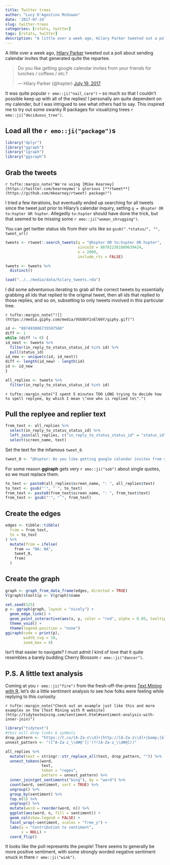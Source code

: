 ```yaml
---
title: Twitter trees
author: "Lucy D'Agostino McGowan"
date: '2017-07-24'
slug: twitter-trees
categories: [rstats, twitter]
tags: [rstats, twitter]
description: "A little over a week ago, Hilary Parker tweeted out a poll about sending calendar invites that generated quite the repartee. It was quite popular -- so much so that I couldn't possible keep up with all of the replies! I personally am quite dependent on my calender, but I was intrigured to see what others had to say. This inspired me to try out some swanky R packages for visualizing trees."
---
```


A little over a week ago, [Hilary Parker](https://twitter.com/hspter) tweeted out a poll about sending calendar invites that generated quite the repartee.

<blockquote class="twitter-tweet" data-lang="en"><p lang="en" dir="ltr">Do you like getting google calendar invites from your friends for lunches / coffees / etc.?</p>&mdash; Hilary Parker (@hspter) <a href="https://twitter.com/hspter/status/887493806735597568">July 19, 2017</a></blockquote> <script async src="//platform.twitter.com/widgets.js" charset="utf-8"></script>

It was quite popular `r emo::ji("nail_care")` -- so much so that I couldn't possible keep up with all of the replies! I personally am quite dependent on my calender, but I was intrigued to see what others had to say. This inspired me to try out some swanky R packages for visualizing trees `r emo::ji("deciduous_tree")`.

## Load all the `r emo::ji("package")`s
```r
library("dplyr")
library("ggraph")
library("igraph")
library("ggiraph")
```

## Grab the tweets 

`r tufte::margin_note("We're using [Mike Kearney](https://twitter.com/kearneymw)'s glorious [**rtweet**](https://github.com/mkearney/rtweet) package!")`

I tried a few iterations, but eventually ended up searching for all tweets since the tweet just prior to Hilary's calendar inquiry, setting `q = @hspter OR to:hspter OR hspter`. Allegedly `to:hspter` should have done the trick, but that seemed to be missing some `r emo::ji("woman_shrugging")`. 

::: column-margin
You can get twitter status ids from their urls like so
`gsub(".*status/", "", tweet_url)`
:::

```r
tweets <- rtweet::search_tweets(q = "@hspter OR to:hspter OR hspter",
                                sinceId = 887022381809639424,
                                n = 2000, 
                                include_rts = FALSE)

tweets <- tweets %>%
  distinct()
```


```r
load("../../media/data/hilary_tweets.rda")
```


I did some adventurous iterating to grab all the correct tweets by essentially grabbing all ids that replied to the original tweet, then all ids that replied to those replies, and so on, subsetting to only tweets involved in this particular tree.

`r tufte::margin_note("![](https://media.giphy.com/media/VGG8UY1nEl66Y/giphy.gif)")`

```r
id <- "887493806735597568"
diff <- 1
while (diff != 0) {
id_next <- tweets %>%
  filter(in_reply_to_status_status_id %in% id) %>%
  pull(status_id)
id_new <- unique(c(id, id_next))
diff <- length(id_new) - length(id)
id <- id_new
}

all_replies <- tweets %>% 
  filter(in_reply_to_status_status_id %in% id)
```

`r tufte::margin_note("I spent 5 minutes TOO LONG trying to decide how to spell replyee, by which I mean \"one who is replied to\".")`

## Pull the replyee and replier text

```r
from_text <- all_replies %>%
  select(in_reply_to_status_status_id) %>%
  left_join(all_replies, c("in_reply_to_status_status_id" = "status_id")) %>%
  select(screen_name, text)
```

Set the text for the infamous `tweet_0`.
```r
tweet_0 <- "@hspter: Do you like getting google calendar invites from your friends for lunches / coffees / etc.?"
```

::: column-margin
For some reason **ggiraph** gets very `r emo::ji("sob")` about single quotes, so we must replace them.
:::

```r
to_text <- paste0(all_replies$screen_name, ": ", all_replies$text)
to_text <- gsub("'", "`", to_text)
from_text <- paste0(from_text$screen_name, ": ", from_text$text)
from_text <- gsub("'", "`", from_text)
```

## Create the edges

```r
edges <- tibble::tibble(
  from = from_text,
  to = to_text
) %>%
  mutate(from = ifelse(
    from == "NA: NA",
    tweet_0,
    from)
  )
```

## Create the graph

```r
graph <- graph_from_data_frame(edges, directed = TRUE)
V(graph)$tooltip <- V(graph)$name

set.seed(525)
p <- ggraph(graph, layout = "nicely") + 
  geom_edge_link() + 
  geom_point_interactive(aes(x, y, color = "red", alpha = 0.05, tooltip = tooltip)) +
  theme_void() + 
  theme(legend.position = "none")
ggiraph(code = print(p),
        width_svg = 10,
        zoom_max = 4)
```

Isn't that easier to navigate? I must admit I kind of love that it quite resembles a barely budding Cherry Blossom `r emo::ji("dancer")`.

## P.S. A little text analysis

Coming at you `r emo::ji("fire")` from the fresh-off-the-press [Text Mining with R](https://www.amazon.com/Text-Mining-R-Tidy-Approach/dp/1491981652/ref=sr_1_1?ie=UTF8&qid=1500945481&sr=8-1&keywords=tidy+text+mining+with+r), let's do a little sentiment analysis to see how folks were feeling while replying to this curiosity.

`r tufte::margin_note("Check out an example just like this and more examples on the [Text Mining with R website](http://tidytextmining.com/sentiment.html#sentiment-analysis-with-inner-join)")`
```r
library("tidytext")
#this will drop links & symbols
drop_pattern <- "https://t.co/[A-Za-z\\d]+|http://[A-Za-z\\d]+|&amp;|&lt;|&gt;|RT|https|ht"
unnest_pattern <- "([^A-Za-z_\\d#@']|'(?![A-Za-z_\\d#@]))"

all_replies %>% 
  mutate(text = stringr::str_replace_all(text, drop_pattern, "")) %>%
  unnest_tokens(word, 
                text, 
                token = "regex", 
                pattern = unnest_pattern) %>%
  inner_join(get_sentiments("bing"), by = "word") %>%
  count(word, sentiment, sort = TRUE) %>%
  ungroup() %>%
  group_by(sentiment) %>%
  top_n(5) %>%
  ungroup() %>%
  mutate(word = reorder(word, n)) %>%
  ggplot(aes(word, n, fill = sentiment)) +
  geom_col(show.legend = FALSE) +
  facet_wrap(~sentiment, scales = "free_y") +
  labs(y = "Contribution to sentiment",
       x = NULL) +
  coord_flip()
```

It looks like the poll represents the people! There seems to generally be more positive sentiment, with some strongly worded negative sentiment snuck in there `r emo::ji("wink")`.  

